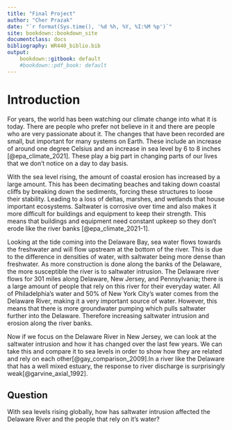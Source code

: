 ```yaml
---
title: "Final Project"
author: "Cher Prazak"
date: "`r format(Sys.time(), '%d %h, %Y, %I:%M %p')`"
site: bookdown::bookdown_site
documentclass: docs
bibliography: WR440_biblio.bib 
output:
    bookdown::gitbook: default
    #bookdown::pdf_book: default
---
```


# Introduction

For years, the world has been watching our climate change into what it is today.
There are people who prefer not believe in it and there are people who are very 
passionate about it. The changes that have been recorded are small, but important
for many systems on Earth. These include an increase of around one degree Celsius
and an increase in sea level by 6 to 8 inches [@epa_climate_2021]. These play a 
big part in changing parts of our lives that we don't notice on a day to day basis.

With the sea level rising, the amount of coastal erosion has increased by a large 
amount. This has been decimating beaches and taking down coastal cliffs by breaking
down the sediments, forcing these structures to loose their stability. Leading to 
a loss of deltas, marshes, and wetlands that house important ecosystems. Saltwater 
is corrosive over time and also makes it more difficult for buildings and equipment 
to keep their strength. This means that buildings and equipment need constant upkeep
so they don't erode like the river banks [@epa_climate_2021-1]. 

Looking at the tide coming into the Delaware Bay, sea water flows towards the
freshwater and will flow upstream at the bottom of the river. This is due to the
difference in densities of water, with saltwater being more dense than freshwater. 
As more construction is done along the banks of the Delaware, the more 
susceptible the river is to saltwater intrusion. The Delaware river flows for 301 
miles along Delaware, New Jersey, and Pennsylvania; there is a large amount of people 
that rely on this river for their everyday water. All of Philadelphia's water and 50% 
of New York City's water comes from the Delaware River, making it a very important 
source of water. However, this means that there is more groundwater pumping which 
pulls saltwater further into the Delaware. Therefore increasing saltwater intrusion 
and erosion along the river banks. 

Now if we focus on the Delaware River in New Jersey, we can look at the saltwater 
intrusion and how it has changed over the last few years. We can take this and 
compare it to sea levels in order to show how they are related and rely on each 
other[@gay_comparison_2009].In a river like the Delaware that has a well mixed 
estuary, the response to river discharge is surprisingly weak[@garvine_axial_1992].


## Question

With sea levels rising globally, how has saltwater intrusion affected the Delaware
River and the people that rely on it's water?
